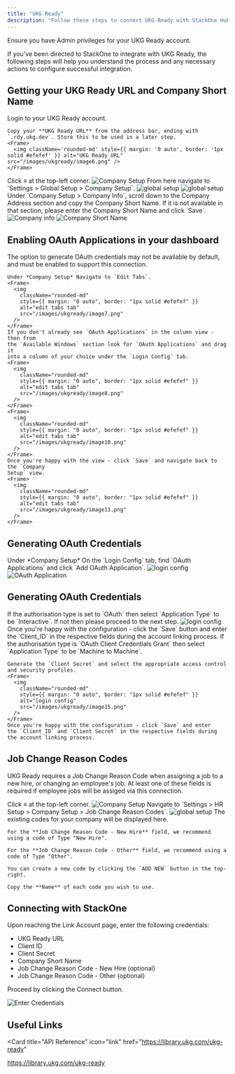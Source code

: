 ```yaml
---
title: "UKG Ready"
description: "Follow these steps to connect UKG Ready with StackOne Hub successfully."
---
```



<Warning>Ensure you have Admin privileges for your UKG Ready account.</Warning>

If you've been directed to StackOne to integrate with UKG Ready, the following steps will help you understand the process and any necessary actions to configure successful integration.

## Getting your UKG Ready URL and Company Short Name 

<Steps>
  <Step title="Login to UKG Ready dashboard">
    Login to your UKG Ready account.
    
    Copy your **UKG Ready URL** from the address bar, ending with `.rdy.ukg.dev`. Store this to be used in a later step.
    <Frame>
      <img className='rounded-md' style={{ margin: '0 auto', border: '1px solid #efefef' }} alt="UKG Ready URL" src="/images/ukgready/image6.png" />
    </Frame>
  </Step>

<Step title="Navigate to Company Setup">
  Click ≡ at the top-left corner.
  <Frame>
    <img
      className="rounded-md"
      style={{ margin: "0 auto", border: "1px solid #efefef" }}
      alt="Company Setup"
      src="/images/ukgready/image1.png"
    />
  </Frame>
  From here navigate to `Settings > Global Setup > Company Setup`.
  <Frame>
    <img
      className="rounded-md"
      style={{ margin: "0 auto", border: "1px solid #efefef" }}
      alt="global setup"
      src="/images/ukgready/image2.png"
    />
  </Frame>
  <Frame>
    <img
      className="rounded-md"
      style={{ margin: "0 auto", border: "1px solid #efefef" }}
      alt="global setup"
      src="/images/ukgready/image3.png"
    />
  </Frame>
</Step>

<Step title="Copy Company Short Name">
  Under `Company Setup > Company Info`, scroll down to the Company Address
  section and copy the Company Short Name. If it is not available in that
  section, please enter the Company Short Name and click `Save`.
  <Frame>
    <img
      className="rounded-md"
      style={{ margin: "0 auto", border: "1px solid #efefef" }}
      alt="Company info"
      src="/images/ukgready/image4.png"
    />
  </Frame>
  <Frame>
    <img
      className="rounded-md"
      style={{ margin: "0 auto", border: "1px solid #efefef" }}
      alt="Company Short Name"
      src="/images/ukgready/image5.png"
    />
  </Frame>
</Step>
</Steps>

## Enabling OAuth Applications in your dashboard

<Steps>
  <Step title="Enable OAuth Applications">
    The option to generate OAuth credentials may not be available by default, and must be enabled to support this connection.
    
    Under *Company Setup* Navigate to `Edit Tabs`.
    <Frame>
      <img
        className="rounded-md"
        style={{ margin: "0 auto", border: "1px solid #efefef" }}
        alt="edit tabs tab"
        src="/images/ukgready/image7.png"
      />
    </Frame>
    If you don't already see `OAuth Applications` in the column view - then from
    the `Available Windows` section look for `OAuth Applications` and drag it
    into a column of your choice under the `Login Config` tab.
    <Frame>
      <img
        className="rounded-md"
        style={{ margin: "0 auto", border: "1px solid #efefef" }}
        alt="edit tabs tab"
        src="/images/ukgready/image8.png"
      />
    </Frame>
    <Frame>
      <img
        className="rounded-md"
        style={{ margin: "0 auto", border: "1px solid #efefef" }}
        alt="edit tabs tab"
        src="/images/ukgready/image10.png"
      />
    </Frame>
    Once you're happy with the view - click `Save` and navigate back to the `Company
    Setup` view.
    <Frame>
      <img
        className="rounded-md"
        style={{ margin: "0 auto", border: "1px solid #efefef" }}
        alt="edit tabs tab"
        src="/images/ukgready/image11.png"
      />
    </Frame>
  </Step>
</Steps>

## Generating OAuth Credentials

<Steps>
  <Step title="Add OAuth Application">
    Under *Company Setup* On the `Login Config` tab, find `OAuth Applications` and click `Add OAuth
    Application`.
    <Frame>
      <img
        className="rounded-md"
        style={{ margin: "0 auto", border: "1px solid #efefef" }}
        alt="login config"
        src="/images/ukgready/image12.png"
      />
    </Frame>
    <Frame>
      <img
        className="rounded-md"
        style={{ margin: "0 auto", border: "1px solid #efefef" }}
        alt="OAuth Application"
        src="/images/ukgready/image13.png"
      />
    </Frame>
  </Step>
</Steps>

## Generating OAuth Credentials

<Steps>
  <Step title="Generate OAuth">
    If the authorisation type is set to `OAuth` then select `Application Type` to be
    `Interactive`. If not then please proceed to the next step.
    <Frame>
      <img
        className="rounded-md"
        style={{ margin: "0 auto", border: "1px solid #efefef" }}
        alt="login config"
        src="/images/ukgready/image14.png"
      />
    </Frame>
    Once you're happy with the configuration - click the `Save` button and enter
    the `Client_ID` in the respective fields during the account linking process.
  </Step>
  <Step title="Generate OAuth Client Credentials Grant">
    If the authorisation type is `OAuth Client Credentials Grant` then select
    `Application Type` to be `Machine to Machine`.

    Generate the `Client Secret` and select the appropriate access control and security profiles.
    <Frame>
      <img
        className="rounded-md"
        style={{ margin: "0 auto", border: "1px solid #efefef" }}
        alt="login config"
        src="/images/ukgready/image15.png"
      />
    </Frame>
    Once you're happy with the configuration - click `Save` and enter
    the `Client_ID` and `Client Secret` in the respective fields during the account linking process.

  </Step>
</Steps>

## Job Change Reason Codes

UKG Ready requires a Job Change Reason Code when assigning a job to a new hire, or changing an employee's job. At least one of these fields is required if employee jobs will be assiged via this connection.

<Steps>
  <Step>
    Click ≡ at the top-left corner.
    <Frame>
      <img
        className="rounded-md"
        style={{ margin: "0 auto", border: "1px solid #efefef" }}
        alt="Company Setup"
        src="/images/ukgready/image1.png"
      />
    </Frame>
  </Step>

  <Step>
    Navigate to `Settings > HR Setup > Company Setup > Job Change Reason Codes`.
    <Frame>
      <img
        className="rounded-md"
        style={{ margin: "0 auto", border: "1px solid #efefef" }}
        alt="global setup"
        src="/images/ukgready/image16.png"
      />
    </Frame>
  </Step>

  <Step>
    The existing codes for your company will be displayed here. 

    For the **Job Change Reason Code - New Hire** field, we recommend using a code of Type "New Hire".

    For the **Job Change Reason Code - Other** field, we recommend using a code of Type "Other".

    You can create a new code by clicking the `ADD NEW` button in the top-right.

    Copy the **Name** of each code you wish to use.
  </Step>
</Steps>

## Connecting with StackOne

Upon reaching the Link Account page, enter the following credentials:
- UKG Ready URL
- Client ID
- Client Secret
- Company Short Name
- Job Change Reason Code - New Hire (optional)
- Job Change Reason Code - Other (optional)

Proceed by clicking the Connect button.

<Frame>
    <img className='rounded-md' style={{ margin: '0 auto', border: '1px solid #efefef' }} alt="Enter Credentials" src="/images/webflowworkspace/image3.png" />
</Frame>

<IntegrationFooter />

## Useful Links

<Card
  title="API Reference"
  icon="link"
  href="https://library.ukg.com/ukg-ready"
>
  https://library.ukg.com/ukg-ready
</Card>
